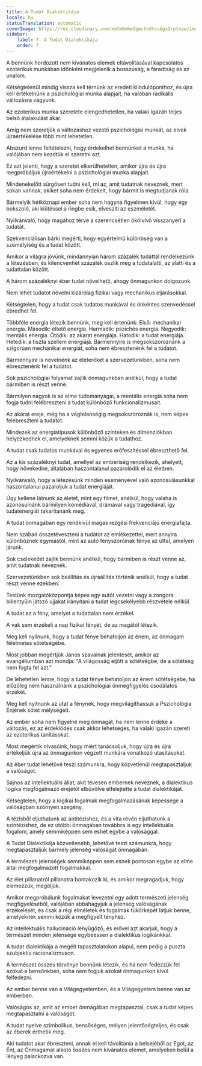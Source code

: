 ```yaml
---
title: A Tudat Dialektikája
locale: hu
statusTranslation: automatic
coverImage: https://res.cloudinary.com/xmfm6mhw3gwctndtcubgx2rptnae/image/upload/v1741354419/small_cover_la_gran_rebelion_28716e29d2.webp
sidebar:
    label: 7. A Tudat Dialektikája
    order: 7
---
```

A bennünk hordozott nem kívánatos elemek eltávolításával kapcsolatos ezoterikus munkában időnként megjelenik a bosszúság, a fáradtság és az unalom.

Kétségtelenül mindig vissza kell térnünk az eredeti kiindulóponthoz, és újra kell értékelnünk a pszichológiai munka alapjait, ha valóban radikális változásra vágyunk.

Az ezoterikus munka szeretete elengedhetetlen, ha valaki igazán teljes belső átalakulást akar.

Amíg nem szeretjük a változáshoz vezető pszichológiai munkát, az elvek újraértékelése több mint lehetetlen.

Abszurd lenne feltételezni, hogy érdekelhet bennünket a munka, ha valójában nem kezdtük el szeretni azt.

Ez azt jelenti, hogy a szeretet elkerülhetetlen, amikor újra és újra megpróbáljuk újraértékelni a pszichológiai munka alapjait.

Mindenekelőtt sürgősen tudni kell, mi az, amit tudatnak neveznek, mert sokan vannak, akiket soha nem érdekelt, hogy bármit is megtudjanak róla.

Bármelyik hétköznapi ember soha nem hagyná figyelmen kívül, hogy egy bokszoló, aki kiütéssel a ringbe esik, elveszíti az eszméletét.

Nyilvánvaló, hogy magához térve a szerencsétlen ökölvívó visszanyeri a tudatát.

Szekvenciálisan bárki megérti, hogy egyértelmű különbség van a személyiség és a tudat között.

Amikor a világra jövünk, mindannyian három százalék tudattal rendelkezünk a létezésben, és kilencvenhét százalék oszlik meg a tudatalatti, az alatti és a tudattalan között.

A három százaléknyi éber tudat növelhető, ahogy önmagunkon dolgozunk.

Nem lehet tudatot növelni kizárólag fizikai vagy mechanikus eljárásokkal.

Kétségtelen, hogy a tudat csak tudatos munkával és önkéntes szenvedéssel ébredhet fel.

Többféle energia létezik bennünk, meg kell értenünk: Első: mechanikai energia. Második: éltető energia. Harmadik: pszichés energia. Negyedik: mentális energia. Ötödik: az akarat energiája. Hatodik: a tudat energiája. Hetedik: a tiszta szellem energiája. Bármennyire is megsokszoroznánk a szigorúan mechanikai energiát, soha nem ébresztenénk fel a tudatot.

Bármennyire is növelnénk az életerőket a szervezetünkben, soha nem ébresztenénk fel a tudatot.

Sok pszichológiai folyamat zajlik önmagunkban anélkül, hogy a tudat bármiben is részt venne.

Bármilyen nagyok is az elme tudományágai, a mentális energia soha nem fogja tudni felébreszteni a tudat különböző funkcionalizmusait.

Az akarat ereje, még ha a végtelenségig megsokszoroznák is, nem képes felébreszteni a tudatot.

Mindezek az energiatípusok különböző szinteken és dimenziókban helyezkednek el, amelyeknek semmi közük a tudathoz.

A tudat csak tudatos munkával és egyenes erőfeszítéssel ébreszthető fel.

Az a kis százaléknyi tudat, amellyel az emberiség rendelkezik, ahelyett, hogy növekedne, általában haszontalanul pazarolódik el az életben.

Nyilvánvaló, hogy a létezésünk minden eseményével való azonosulásunkkal haszontalanul pazaroljuk a tudat energiáját.

Úgy kellene látnunk az életet, mint egy filmet, anélkül, hogy valaha is azonosulnánk bármilyen komédiával, drámával vagy tragédiával, így tudatenergiát takarítanánk meg.

A tudat önmagában egy rendkívül magas rezgési frekvenciájú energiafajta.

Nem szabad összetéveszteni a tudatot az emlékezettel, mert annyira különböznek egymástól, mint az autó fényszóróinak fénye az úttal, amelyen járunk.

Sok cselekedet zajlik bennünk anélkül, hogy bármiben is részt venne az, amit tudatnak neveznek.

Szervezetünkben sok beállítás és újraállítás történik anélkül, hogy a tudat részt venne ezekben.

Testünk mozgatóközpontja képes egy autót vezetni vagy a zongora billentyűin játszó ujjakat irányítani a tudat legcsekélyebb részvétele nélkül.

A tudat az a fény, amelyet a tudattalan nem érzékel.

A vak sem érzékeli a nap fizikai fényét, de az magától létezik.

Meg kell nyílnunk, hogy a tudat fénye behatoljon az énem, az önmagam félelmetes sötétségébe.

Most jobban megértjük János szavainak jelentését, amikor az evangéliumban azt mondja: "A világosság eljött a sötétségbe, de a sötétség nem fogta fel azt."

De lehetetlen lenne, hogy a tudat fénye behatoljon az énem sötétségébe, ha előzőleg nem használnánk a pszichológiai önmegfigyelés csodálatos érzékét.

Meg kell nyitnunk az utat a fénynek, hogy megvilágíthassuk a Pszichológia Énjének sötét mélységeit.

Az ember soha nem figyelné meg önmagát, ha nem lenne érdeke a változás, ez az érdeklődés csak akkor lehetséges, ha valaki igazán szereti az ezoterikus tanításokat.

Most megértik olvasóink, hogy miért tanácsoljuk, hogy újra és újra értékeljük újra az önmagunkon végzett munkára vonatkozó utasításokat.

Az éber tudat lehetővé teszi számunkra, hogy közvetlenül megtapasztaljuk a valóságot.

Sajnos az intellektuális állat, akit tévesen embernek neveznek, a dialektikus logika megfogalmazó erejétől elbűvölve elfelejtette a tudat dialektikáját.

Kétségtelen, hogy a logikai fogalmak megfogalmazásának képessége a valóságban szörnyen szegény.

A tézisből eljuthatunk az antitézishez, és a vita révén eljuthatunk a szintézishez, de ez utóbbi önmagában továbbra is egy intellektuális fogalom, amely semmiképpen sem eshet egybe a valósággal.

A Tudat Dialektikája közvetlenebb, lehetővé teszi számunkra, hogy megtapasztaljuk bármely jelenség valóságát önmagában.

A természeti jelenségek semmiképpen sem esnek pontosan egybe az elme által megfogalmazott fogalmakkal.

Az élet pillanatról pillanatra bontakozik ki, és amikor megragadjuk, hogy elemezzük, megöljük.

Amikor megpróbálunk fogalmakat levezetni egy adott természeti jelenség megfigyeléséből, valójában abbahagyjuk a jelenség valóságának érzékelését, és csak a régi elméletek és fogalmak tükörképét látjuk benne, amelyeknek semmi közük a megfigyelt tényhez.

Az intellektuális hallucináció lenyűgöző, és erővel azt akarjuk, hogy a természet minden jelensége egybeessen a dialektikus logikánkkal.

A tudat dialektikája a megélt tapasztalatokon alapul, nem pedig a puszta szubjektív racionalizmuson.

A természet összes törvénye bennünk létezik, és ha nem fedezzük fel azokat a bensőnkben, soha nem fogjuk azokat önmagunkon kívül felfedezni.

Az ember benne van a Világegyetemben, és a Világegyetem benne van az emberben.

Valóságos az, amit az ember önmagában megtapasztal, csak a tudat képes megtapasztalni a valóságot.

A tudat nyelve szimbolikus, bensőséges, mélyen jelentőségteljes, és csak az éberek érthetik meg.

Aki tudatot akar ébreszteni, annak el kell távolítania a belsejéből az Egot, az Ént, az Önmagamat alkotó összes nem kívánatos elemet, amelyeken belül a lényeg palackozva van.

